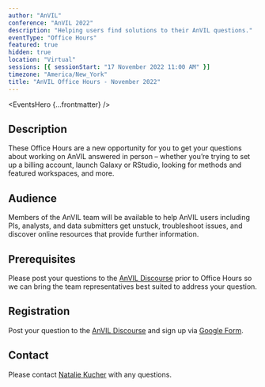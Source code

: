 ```yaml
---
author: "AnVIL"
conference: "AnVIL 2022"
description: "Helping users find solutions to their AnVIL questions."
eventType: "Office Hours"
featured: true
hidden: true
location: "Virtual"
sessions: [{ sessionStart: "17 November 2022 11:00 AM" }]
timezone: "America/New_York"
title: "AnVIL Office Hours - November 2022"
---
```


<EventsHero {...frontmatter} />

## Description

These Office Hours are a new opportunity for you to get your questions about working on AnVIL answered in person –
whether you’re trying to set up a billing account, launch Galaxy or RStudio, looking for methods and featured
workspaces, and more.

## Audience

Members of the AnVIL team will be available to help AnVIL users including PIs, analysts, and data submitters get
unstuck, troubleshoot issues, and discover online resources that provide further information.

## Prerequisites

Please post your questions to
the [AnVIL Discourse](https://help.anvilproject.org/t/anvil-office-hours-17nov2022-11-am-et/141) prior to Office Hours
so we can bring the team representatives best suited to address your question.

## Registration

Post your question to the [AnVIL Discourse](https://help.anvilproject.org/t/anvil-office-hours-17nov2022-11-am-et/141)
and sign up via [Google Form](https://forms.gle/BNxeWDD8iBZQ2WGt6).

## Contact

Please contact [Natalie Kucher](mailto:nkucher3@jhu.edu) with any questions.
